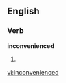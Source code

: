 
== English ==
===Verb===

'''inconvenienced'''
# {{past of|[[inconvenience]]}}

[[vi:inconvenienced]]